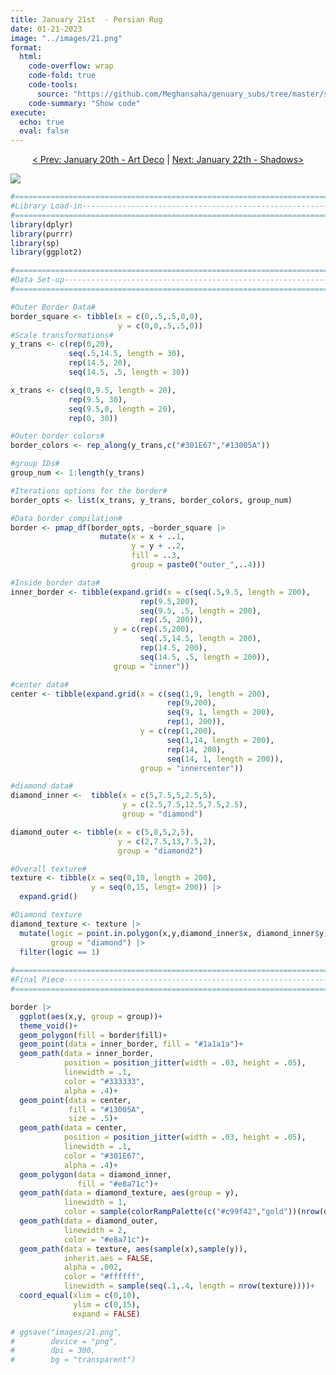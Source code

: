 ```yaml
---
title: January 21st  - Persian Rug
date: 01-21-2023
image: "../images/21.png"
format:
  html:
    code-overflow: wrap
    code-fold: true
    code-tools:
      source: "https://github.com/Meghansaha/genuary_subs/tree/master/submissions/scripts/21_persian_rug.R"
    code-summary: "Show code"
execute:
  echo: true
  eval: false
---
```


<center>[\< Prev: January 20th - Art Deco](day_20.qmd) \| [Next: January 22th - Shadows\>](day_22.qmd)</center>

![](/images/21.png){fig-alt="A generative art piece that is designed as a blue rug. The border is checkered with varying blue squares, the center is dark blue with a single textured gold diamond in the center. A black border is around the dark blue section of the rug." fig-align="center"}

```r
#=============================================================================#
#Library Load-in---------------------------------------------------------------
#=============================================================================#
library(dplyr)
library(purrr)
library(sp)
library(ggplot2)

#=============================================================================#
#Data Set-up-------------------------------------------------------------------
#=============================================================================#

#Outer Border Data#
border_square <- tibble(x = c(0,.5,.5,0,0),
                        y = c(0,0,.5,.5,0))
#Scale transformations#
y_trans <- c(rep(0,20),
             seq(.5,14.5, length = 30),
             rep(14.5, 20),
             seq(14.5, .5, length = 30))

x_trans <- c(seq(0,9.5, length = 20),
             rep(9.5, 30),
             seq(9.5,0, length = 20),
             rep(0, 30))

#Outer border colors#
border_colors <- rep_along(y_trans,c("#301E67","#13005A"))

#group IDs#
group_num <- 1:length(y_trans)

#Iterations options for the border#
border_opts <- list(x_trans, y_trans, border_colors, group_num)

#Data border compilation#
border <- pmap_df(border_opts, ~border_square |>
                    mutate(x = x + ..1,
                           y = y + ..2,
                           fill = ..3,
                           group = paste0("outer_",..4)))

#Inside border data#
inner_border <- tibble(expand.grid(x = c(seq(.5,9.5, length = 200),
                             rep(9.5,200),
                             seq(9.5, .5, length = 200),
                             rep(.5, 200)),
                       y = c(rep(.5,200),
                             seq(.5,14.5, length = 200),
                             rep(14.5, 200),
                             seq(14.5, .5, length = 200)),
                       group = "inner")) 

#center data#
center <- tibble(expand.grid(x = c(seq(1,9, length = 200),
                                   rep(9,200),
                                   seq(9, 1, length = 200),
                                   rep(1, 200)),
                             y = c(rep(1,200),
                                   seq(1,14, length = 200),
                                   rep(14, 200),
                                   seq(14, 1, length = 200)),
                             group = "innercenter")) 

#diamond data#
diamond_inner <-  tibble(x = c(5,7.5,5,2.5,5),
                         y = c(2.5,7.5,12.5,7.5,2.5),
                         group = "diamond")

diamond_outer <- tibble(x = c(5,8,5,2,5),
                        y = c(2,7.5,13,7.5,2),
                        group = "diamond2")

#Overall texture#
texture <- tibble(x = seq(0,10, length = 200),
                  y = seq(0,15, lengt= 200)) |>
  expand.grid()

#Diamond texture
diamond_texture <- texture |>
  mutate(logic = point.in.polygon(x,y,diamond_inner$x, diamond_inner$y),
         group = "diamond") |>
  filter(logic == 1)
  
#=============================================================================#
#Final Piece-------------------------------------------------------------------
#=============================================================================#

border |>
  ggplot(aes(x,y, group = group))+
  theme_void()+
  geom_polygon(fill = border$fill)+
  geom_point(data = inner_border, fill = "#1a1a1a")+
  geom_path(data = inner_border, 
            position = position_jitter(width = .03, height = .05), 
            linewidth = .1, 
            color = "#333333", 
            alpha = .4)+
  geom_point(data = center, 
             fill = "#13005A", 
             size = .5)+
  geom_path(data = center, 
            position = position_jitter(width = .03, height = .05), 
            linewidth = .1, 
            color = "#301E67", 
            alpha = .4)+
  geom_polygon(data = diamond_inner, 
               fill = "#e8a71c")+
  geom_path(data = diamond_texture, aes(group = y),  
            linewidth = 1, 
            color = sample(colorRampPalette(c("#c99f42","gold"))(nrow(diamond_texture))))+
  geom_path(data = diamond_outer, 
            linewidth = 2, 
            color = "#e8a71c")+
  geom_path(data = texture, aes(sample(x),sample(y)), 
            inherit.aes = FALSE, 
            alpha = .002, 
            color = "#ffffff", 
            linewidth = sample(seq(.1,.4, length = nrow(texture))))+
  coord_equal(xlim = c(0,10),
              ylim = c(0,15), 
              expand = FALSE)

# ggsave("images/21.png",
#        device = "png",
#        dpi = 300,
#        bg = "transparent")

```
